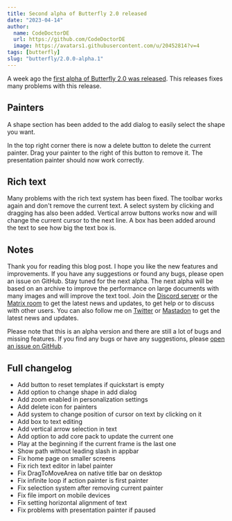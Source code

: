 ```yaml
---
title: Second alpha of Butterfly 2.0 released
date: "2023-04-14"
author:
  name: CodeDoctorDE
  url: https://github.com/CodeDoctorDE
  image: https://avatars1.githubusercontent.com/u/20452814?v=4
tags: [butterfly]
slug: "butterfly/2.0.0-alpha.1"
---
```


A week ago the [first alpha of Butterfly 2.0 was released](/butterfly/2.0.0-alpha.0).
This releases fixes many problems with this release.

## Painters

A shape section has been added to the add dialog to easily select the shape you want.

In the top right corner there is now a delete button to delete the current painter.
Drag your painter to the right of this button to remove it.
The presentation painter should now work correctly.

## Rich text

Many problems with the rich text system has been fixed.
The toolbar works again and don't remove the current text.
A select system by clicking and dragging has also been added.
Vertical arrow buttons works now and will change the current cursor to the next line.
A box has been added around the text to see how big the text box is.

## Notes

Thank you for reading this blog post. I hope you like the new features and improvements. If you have any suggestions or found any bugs, please open an issue on GitHub. Stay tuned for the next alpha. The next alpha will be based on an archive to improve the performance on large documents with many images and will improve the text tool. Join the [Discord server](https://linwood.dev/discord) or the [Matrix room](https://linwood.dev/matrix) to get the latest news and updates, to get help or to discuss with other users. You can also follow me on [Twitter](https://twitter.com/LinwoodDev) or [Mastadon](https://floss.social/@Linwood) to get the latest news and updates.

Please note that this is an alpha version and there are still a lot of bugs and missing features. If you find any bugs or have any suggestions, please [open an issue on GitHub](https://github.com/LinwoodDev/butterfly/issues/new/choose).

## Full changelog

* Add button to reset templates if quickstart is empty
* Add option to change shape in add dialog
* Add zoom enabled in personalization settings
* Add delete icon for painters
* Add system to change position of cursor on text by clicking on it
* Add box to text editing
* Add vertical arrow selection in text
* Add option to add core pack to update the current one
* Play at the beginning if the current frame is the last one
* Show path without leading slash in appbar
* Fix home page on smaller screens
* Fix rich text editor in label painter
* Fix DragToMoveArea on native title bar on desktop
* Fix infinite loop if action painter is first painter
* Fix selection system after removing current painter
* Fix file import on mobile devices
* Fix setting horizontal alignment of text
* Fix problems with presentation painter if paused
